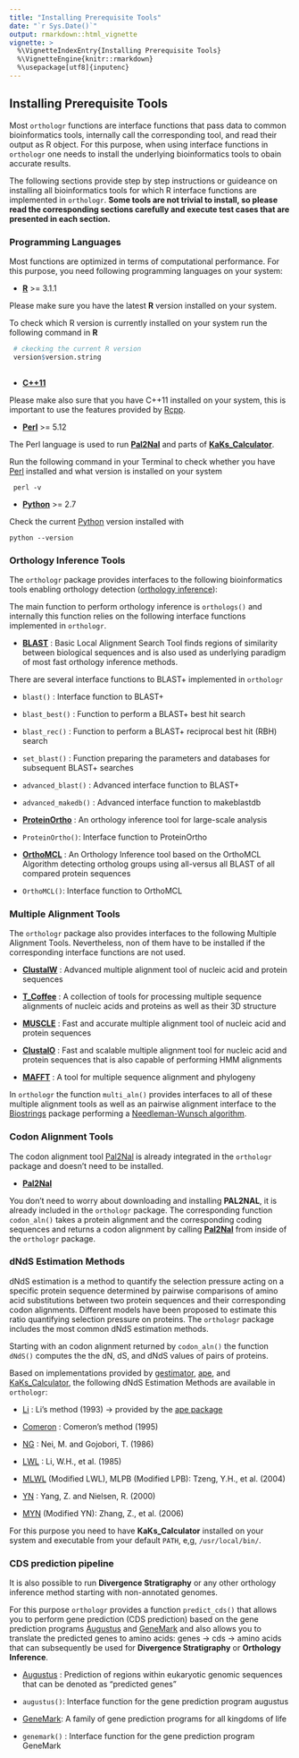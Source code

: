 ```yaml
---
title: "Installing Prerequisite Tools"
date: "`r Sys.Date()`"
output: rmarkdown::html_vignette
vignette: >
  %\VignetteIndexEntry{Installing Prerequisite Tools}
  %\VignetteEngine{knitr::rmarkdown}
  %\usepackage[utf8]{inputenc}
---
```



## Installing Prerequisite Tools

Most `orthologr` functions are interface functions that pass data to common
bioinformatics tools, internally call the corresponding tool, and read their output
as R object. For this purpose, when using interface functions in `orthologr` one needs to 
install the underlying bioinformatics tools to obain accurate results. 

The following sections provide step by step instructions or guideance on installing 
all bioinformatics tools for which R interface functions are implemented in `orthologr`.
__Some tools are not trivial to install, so please read the corresponding sections carefully
and execute test cases that are presented in each section.__


### Programming Languages

Most functions are optimized in terms of computational performance.
For this purpose, you need following programming languages on your system:

 - [__R__](http://www.cran.r-project.org) >= 3.1.1
 
 Please make sure you have the latest __R__ version installed on your system.
 
 To check which R version is currently installed on your system run the following command in __R__
 
```r
 # ckecking the current R version
 version$version.string
 
```
 
 - [__C++11__](http://isocpp.org/about)
 
 Please make also sure that you have C++11 installed on your system,
 this is important to use the features provided by [Rcpp](http://cran.r-project.org/web/packages/Rcpp/index.html).
 
 - [__Perl__](https://www.perl.org) >= 5.12
 
 The Perl language is used to run [__Pal2Nal__](http://www.bork.embl.de/pal2nal/) and parts of
 [__KaKs_Calculator__](https://code.google.com/p/kaks-calculator/).
 
Run the following command in your Terminal to check whether you have [Perl](https://www.perl.org)
installed and what version is installed on your system
 
```shell
 perl -v
```
 
 - [__Python__](https://www.python.org) >= 2.7

Check the current [Python](https://www.python.org) version installed with

```shell
python --version

```

### Orthology Inference Tools

The `orthologr` package provides interfaces to the following bioinformatics tools 
enabling orthology detection ([orthology inference](http://link.springer.com/protocol/10.1007%2F978-1-61779-582-4_9)):

The main function to perform orthology inference is `orthologs()` and internally this function relies
on the following interface functions implemented in `orthologr`.

 - [__BLAST__](http://www.ncbi.nlm.nih.gov/guide/howto/run-blast-local/]) : Basic Local Alignment Search Tool finds regions of similarity between biological sequences and is also used as underlying paradigm of most fast orthology inference methods.
 
 There are several interface functions to BLAST+ implemented in `orthologr`
 
 - `blast()` : Interface function to BLAST+
 - `blast_best()` : Function to perform a BLAST+ best hit search
 - `blast_rec()` : Function to perform a BLAST+ reciprocal best hit (RBH) search
 - `set_blast()` : Function preparing the parameters and databases for subsequent BLAST+ searches
 - `advanced_blast()` : Advanced interface function to BLAST+
 - `advanced_makedb()` : Advanced interface function to makeblastdb
 
 - [__ProteinOrtho__](https://www.bioinf.uni-leipzig.de/Software/proteinortho/) : An orthology inference tool for large-scale analysis
 
 * `ProteinOrtho()`: Interface function to ProteinOrtho
 
 - [__OrthoMCL__](http://www.orthomcl.org/orthomcl/) : An Orthology Inference tool based on the OrthoMCL Algorithm detecting ortholog groups using all-versus all BLAST of all compared protein sequences
 
 * `OrthoMCL()`: Interface function to OrthoMCL
 
 
### Multiple Alignment Tools

The `orthologr` package also provides interfaces to the following Multiple Alignment Tools.
Nevertheless, non of them have to be installed if the corresponding interface functions
are not used.

 - [__ClustalW__](http://www.clustal.org/clustal2/) : Advanced multiple alignment tool of nucleic acid and protein sequences
 
 - [__T_Coffee__](http://www.tcoffee.org/Projects/tcoffee/) : A collection of tools for processing multiple sequence alignments
 of nucleic acids and proteins as well as their 3D structure
 
 - [__MUSCLE__](http://www.drive5.com/muscle/) : Fast and accurate multiple alignment tool of nucleic acid and protein sequences
 
 - [__ClustalO__](http://www.clustal.org/omega/) : Fast and scalable multiple alignment tool for nucleic acid and protein sequences that is also
 capable of performing HMM alignments
 
 - [__MAFFT__](http://mafft.cbrc.jp/alignment/software/) : A tool for multiple sequence alignment and phylogeny

In `orthologr` the function `multi_aln()` provides interfaces to all of these multiple alignment tools
as well as an pairwise alignment interface to the [Biostrings](http://www.bioconductor.org/packages/release/bioc/html/Biostrings.html) package performing a [Needleman-Wunsch algorithm](http://www.sciencedirect.com/science/article/pii/0022283670900574).


### Codon Alignment Tools

The codon alignment tool [Pal2Nal](http://www.bork.embl.de/pal2nal/) is already integrated in the `orthologr` package
and doesn't need to be installed.

 - [__Pal2Nal__](http://www.bork.embl.de/pal2nal/)

You don't need to worry about downloading and installing __PAL2NAL__, it is already included in the `orthologr` package.
The corresponding function `codon_aln()` takes a protein alignment and the corresponding coding sequences and returns
a codon alignment by calling [__Pal2Nal__](http://www.bork.embl.de/pal2nal/) from inside of the `orthologr` package.

### dNdS Estimation Methods

dNdS estimation is a method to quantify the selection pressure acting on a specific protein sequence determined by pairwise comparisons of
amino acid substitutions between two protein sequences and their corresponding codon alignments.
Different models have been proposed to estimate this ratio quantifying selection pressure on proteins.
The `orthologr` package includes the most common dNdS estimation methods.

Starting with an codon alignment returned by `codon_aln()` the function `dNdS()` computes
the the dN, dS, and dNdS values of pairs of proteins.

Based on implementations provided by [gestimator](http://molpopgen.org/software/libsequence.html), [ape](http://www.cran.r-project.org/web/packages/ape/index.html), and [KaKs_Calculator](https://code.google.com/p/kaks-calculator/),
the following dNdS Estimation Methods are available in `orthologr`:

 - [Li](http://link.springer.com/article/10.1007/BF02407308#page-1) : Li's method (1993) -> provided by the [ape package](http://cran.r-project.org/web/packages/ape/index.html)

 - [Comeron](http://link.springer.com/article/10.1007/BF00173196) : Comeron's method (1995)

 - [NG](http://mbe.oxfordjournals.org/content/3/5/418.short) : Nei, M. and Gojobori, T. (1986)

 - [LWL](http://mbe.oxfordjournals.org/content/2/2/150.short) : Li, W.H., et al. (1985)

 - [MLWL](http://mbe.oxfordjournals.org/content/21/12/2290.short) (Modified LWL), MLPB (Modified LPB): Tzeng, Y.H., et al. (2004)

 - [YN](http://mbe.oxfordjournals.org/content/17/1/32.short) : Yang, Z. and Nielsen, R. (2000)

 - [MYN](http://www.biomedcentral.com/1471-2148/6/44/) (Modified YN): Zhang, Z., et al. (2006)

For this purpose you need to have __KaKs_Calculator__ installed on your system and executable from your default `PATH`, e,g, `/usr/local/bin/`.



### CDS prediction pipeline

It is also possible to run __Divergence Stratigraphy__ or any other
orthology inference method starting with non-annotated genomes.

For this purpose `orthologr` provides a function `predict_cds()` that allows
you to perform gene prediction (CDS prediction) based on the gene prediction programs
[Augustus](http://bioinf.uni-greifswald.de/augustus/) and [GeneMark](http://exon.gatech.edu/GeneMark/)
and also allows you to translate the predicted genes to amino acids:  genes -> cds -> amino acids that
can subsequently be used for __Divergence Stratigraphy__ or __Orthology Inference__.

- [Augustus](http://bioinf.uni-greifswald.de/augustus/) : Prediction of regions within eukaryotic genomic sequences that can be denoted as "predicted genes"

* `augustus()`: Interface function for the gene prediction program augustus

- [GeneMark](http://exon.gatech.edu/GeneMark/): A family of gene prediction programs for all kingdoms of life

* `genemark()` : Interface function for the gene prediction program GeneMark


